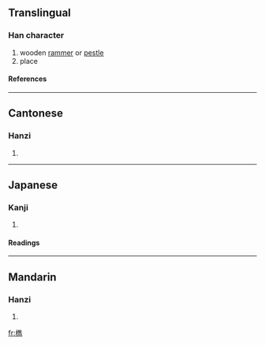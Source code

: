 {{see|槜}}

==Translingual==
===Han character===
{{Han char|rn=75|rad=木|as=13|sn=17|four=4092<sub>7</sub>|canj=木人土尸 (DOGS)}}
# wooden [[rammer]] or [[pestle]]
# place<!-- the word for "place" or the name of some place? -->
====References====
{{Han ref|kx=0556.120|dkj=15644|dj=0945.300|hdz=21302.130|uh=6A87|ud=27271|bh=ECFC|bd=60668}}

----
==Cantonese==
===Hanzi===
{{yue-hanzi|jyut=|y=jeui3}}
# {{defn|Cantonese}}

----
==Japanese==
===Kanji===
{{ja-kanji|grade=|rs=木13}}
# {{defn|Japanese}} 
====Readings====
{{ja-readings|on=[[すい]] (sui), [[さい]] (sai), [[ずい]] (zui)|kun=[[つく]] (tsuku)}}

----
==Mandarin==
===Hanzi===
{{cmn-hanzi|pin=[[jú]] (ju2), [[zuì]] (zui4)|wg=chü<sup>2</sup>, tsui<sup>4</sup>}}
# {{defn|Mandarin}}

[[fr:檇]]